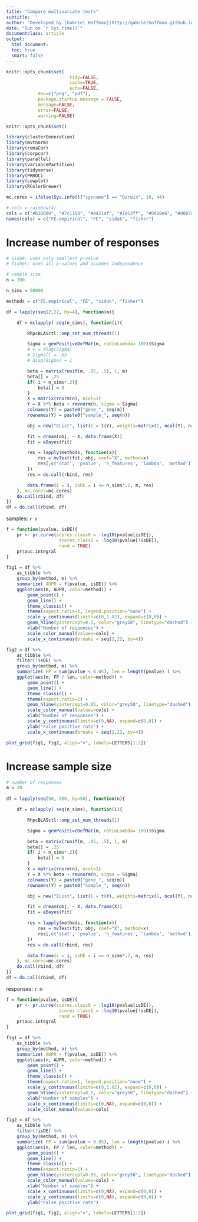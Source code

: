 ```yaml
---
title: "Compare multivariate tests"
subtitle: ''
author: "Developed by [Gabriel Hoffman](http://gabrielhoffman.github.io/)"
date: "Run on `r Sys.time()`"
documentclass: article
output: 
  html_document:
  toc: true
  smart: false
---
```




<!---
cd /Users/gabrielhoffman/workspace/repos/crumblr_analysis/simulations
R

rmarkdown::render('mv_sims.Rmd')


cd /sc/arion/projects/CommonMind/hoffman/crumblr_analysis/simulations
R

system("ml git; git pull"); rmarkdown::render("mv_sims.Rmd");



# disable X11

ssh -x sklar1

# https://hoffmg01.hpc.mssm.edu/crumblr_analysis/simulations/mv_sims.html



--->

```r
knitr::opts_chunk$set(	
						tidy=FALSE, 
						cache=TRUE,
						echo=FALSE,
          	dev=c("png", "pdf"),
          	package.startup.message = FALSE,
          	message=FALSE, 
          	error=FALSE, 
          	warning=FALSE)

knitr::opts_chunk$set()
```	

```r
library(clusterGeneration)
library(mvtnorm)
library(remaCor)
library(corpcor)
library(parallel)
library(variancePartition)
library(tidyverse)
library(PRROC)
library(cowplot)
library(RColorBrewer)

mc.cores = ifelse(Sys.info()["sysname"] == "Darwin", 10, 44)

# cols = rainbow(4)
cols = c("#b30000", "#7c1158", "#4421af", "#1a53ff", "#0d88e6", "#00b7c7", "#5ad45a", "#8be04e", "#ebdc78")[c(1,3,5,7)]
names(cols) = c("FE.empirical", "FE", "sidak", "fisher")
```

# Increase number of responses
```r
# Sidak: uses only smallest p-value
# fisher: uses all p-values and assumes independence

# sample size
n = 200

n_sims = 50000

methods = c("FE.empirical", "FE", "sidak", "fisher")

df = lapply(seq(2,22, by=4), function(m){

	df = mclapply( seq(n_sims), function(i){		

		RhpcBLASctl::omp_set_num_threads(1)

		Sigma = genPositiveDefMat(m, ratioLambda= 100)$Sigma
		# v = diag(Sigma)
		# Sigma[] = .05
		# diag(Sigma) = 1

		beta = matrix(runif(m, .05, .5), 1, m)
		beta[] = .25
		if( i > n_sims*.2){
			beta[] = 0
		}
		X = matrix(rnorm(n), ncol=1)
		Y = X %*% beta + rmvnorm(n, sigma = Sigma)
		colnames(Y) = paste0("gene_", seq(m))
		rownames(Y) = paste0("sample_", seq(n))

		obj = new("EList", list(E = t(Y), weights=matrix(1, ncol(Y), nrow(Y))))

		fit = dream(obj, ~ X, data.frame(X))
		fit = eBayes(fit)

		res = lapply(methods, function(x){
			res = mvTest(fit, obj, coef="X", method=x)
			res[,c('stat', 'pvalue', 'n_features', 'lambda', 'method')]
		})
		res = do.call(rbind, res)

		data.frame(i = i, isDE = i <= n_sims*.2, m, res)
	}, mc.cores=mc.cores)
	do.call(rbind, df) 
}) 
df = do.call(rbind, df)
```

samples: `r n`

```r
f = function(pvalue, isDE){
	pr <- pr.curve(scores.class0 = -log10(pvalue[isDE]), 
					scores.class1 = -log10(pvalue[!isDE]),
					rand = TRUE)
	pr$auc.integral
}

fig1 = df %>%
	as_tibble %>%
	group_by(method, m) %>%
	summarize( AUPR = f(pvalue, isDE)) %>%
	ggplot(aes(m, AUPR, color=method)) +
		geom_point() +
		geom_line() +
		theme_classic() +
		theme(aspect.ratio=1, legend.position="none") +
		scale_y_continuous(limits=c(0,1.02), expand=c(0,0)) +
		geom_hline(yintercept=0.2, color="grey50", linetype="dashed") +
		xlab("Number of responses") +
		scale_color_manual(values=cols) +
		scale_x_continuous(breaks = seq(2,22, by=4))

fig2 = df %>%
	as_tibble %>%
	filter(!isDE) %>%
	group_by(method, m) %>%
	summarize( FP = sum(pvalue < 0.05), len = length(pvalue) ) %>%
	ggplot(aes(m, FP / len, color=method)) +
		geom_point() +
		geom_line() +
		theme_classic() +
		theme(aspect.ratio=1) +
		geom_hline(yintercept=0.05, color="grey50", linetype="dashed") +
		scale_color_manual(values=cols) +
		xlab("Number of responses") +
		scale_y_continuous(limits=c(0,NA), expand=c(0,0)) + 
		ylab("False positive rate") +
		scale_x_continuous(breaks = seq(2,22, by=4))

plot_grid(fig1, fig2, align="v", labels=LETTERS[1:2])
```



# Increase sample size
```r
# number of responses
m = 20
  
df = lapply(seq(50, 500, by=50), function(n){

	df = mclapply( seq(n_sims), function(i){		

		RhpcBLASctl::omp_set_num_threads(1)

		Sigma = genPositiveDefMat(m, ratioLambda= 100)$Sigma

		beta = matrix(runif(m, .05, .5), 1, m)
		beta[] = .25
		if( i > n_sims*.2){
			beta[] = 0
		}
		X = matrix(rnorm(n), ncol=1)
		Y = X %*% beta + rmvnorm(n, sigma = Sigma)
		colnames(Y) = paste0("gene_", seq(m))
		rownames(Y) = paste0("sample_", seq(n))

		obj = new("EList", list(E = t(Y), weights=matrix(1, ncol(Y), nrow(Y))))

		fit = dream(obj, ~ X, data.frame(X))
		fit = eBayes(fit)

		res = lapply(methods, function(x){
			res = mvTest(fit, obj, coef="X", method=x)
			res[,c('stat', 'pvalue', 'n_features', 'lambda', 'method')]
		})
		res = do.call(rbind, res)

		data.frame(i = i, isDE = i <= n_sims*.2, n, res)
	}, mc.cores=mc.cores)
	do.call(rbind, df) 
})
df = do.call(rbind, df)
```


responses: `r m`

```r
f = function(pvalue, isDE){
	pr <- pr.curve(scores.class0 = -log10(pvalue[isDE]), 
					scores.class1 = -log10(pvalue[!isDE]),
					rand = TRUE)
	pr$auc.integral
}

fig1 = df %>%
	as_tibble %>%
	group_by(method, n) %>%
	summarize( AUPR = f(pvalue, isDE)) %>%
	ggplot(aes(n, AUPR, color=method)) +
		geom_point() +
		geom_line() +
		theme_classic() +
		theme(aspect.ratio=1, legend.position="none") +
		scale_y_continuous(limits=c(0,1.02), expand=c(0,0)) +
		geom_hline(yintercept=0.2, color="grey50", linetype="dashed") +
		xlab("Number of samples") +
		scale_x_continuous(limits=c(0,NA), expand=c(0,0)) +
		scale_color_manual(values=cols) 

fig2 = df %>%
	as_tibble %>%
	filter(!isDE) %>%
	group_by(method, n) %>%
	summarize( FP = sum(pvalue < 0.05), len = length(pvalue) ) %>%
	ggplot(aes(n, FP / len, color=method)) +
		geom_point() +
		geom_line() +
		theme_classic() +
		theme(aspect.ratio=1) +
		geom_hline(yintercept=0.05, color="grey50", linetype="dashed") +
		scale_color_manual(values=cols) +
		xlab("Number of samples") +
		scale_x_continuous(limits=c(0,NA), expand=c(0,0)) + 
		scale_y_continuous(limits=c(0,NA), expand=c(0,0)) + 
		ylab("False positive rate")

plot_grid(fig1, fig2, align="v", labels=LETTERS[1:2])
```






<!---
# sample size
n = 200

# number of response variables
m = 10

Sigma = genPositiveDefMat(m)$Sigma

# NULL model
df = mclapply( seq(3000), function(i){
	beta = matrix(.6, 1, m)
	beta[] = 0
	X = matrix(rnorm(n), ncol=1)
	Y = X %*% beta + rmvnorm(n, sigma = Sigma)
	fit = lm(Y ~ X)
	R = residuals(fit)
	C = cor(R)

	# lambda = estimate.lambda(R, verbose = FALSE)
	lambda = 0.01

    C <- (1 - lambda) * C + lambda * diag(diag(C), ncol(C))

	# Extract effect sizes and standard errors from model fit
	df = lapply(coef(summary(fit)), function(a) 
	     data.frame(beta = a["X", 1], se = a["X", 2]))
	df = do.call(rbind, df)

	res1 = LS(df$beta, df$se, C)
	res2 = LS.empirical(df$beta, df$se, C, nu=n-2, n.mc.samples=100)

	data.frame(LS = res1$p, LS.empirical = res2$p)
}, mc.cores=8)
df = do.call(rbind, df)

par(mfrow=c(1,2))
hist(df$LS)
hist(df$LS.empirical)


		Sigma = genPositiveDefMat(m)$Sigma
		v = diag(Sigma)
		Sigma[] = .05
		diag(Sigma) = 1

		beta = matrix(runif(m, .005, .05), 1, m)
		Y = X %*% beta + rmvnorm(n, sigma = Sigma)*.5


--->



